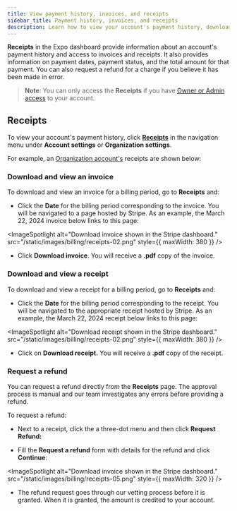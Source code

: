 ```yaml
---
title: View payment history, invoices, and receipts
sidebar_title: Payment history, invoices, and receipts
description: Learn how to view your account's payment history, download invoices and receipts, and request a refund for a charge.
---
```



**Receipts** in the Expo dashboard provide information about an account's payment history and access to invoices and receipts. It also provides information on payment dates, payment status, and the total amount for that payment. You can also request a refund for a charge if you believe it has been made in error.

> **Note**: You can only access the **Receipts** if you have [Owner or Admin access](/accounts/working-together/#manage-access) to your account.

## Receipts

To view your account's payment history, click [**Receipts**](https://expo.dev/settings/receipts) in the navigation menu under **Account settings** or **Organization settings**.

For example, an [Organization account's](/accounts/account-types/#organizations) receipts are shown below:

<ImageSpotlight
  alt="Receipts page in the Expo dashboard."
  src="/static/images/billing/receipts-01.png"
/>

### Download and view an invoice

To download and view an invoice for a billing period, go to **Receipts** and:

- Click the **Date** for the billing period corresponding to the invoice. You will be navigated to a page hosted by Stripe. As an example, the March 22, 2024 invoice below links to this page:

<ImageSpotlight
  alt="Download invoice shown in the Stripe dashboard."
  src="/static/images/billing/receipts-02.png"
  style={{ maxWidth: 380 }}
/>

- Click **Download invoice**. You will receive a **.pdf** copy of the invoice.

### Download and view a receipt

To download and view a receipt for a billing period, go to **Receipts** and:

- Click the **Date** for the billing period corresponding to the receipt. You will be navigated to the appropriate receipt hosted by Stripe. As an example, the March 22, 2024 receipt below links to this page:

<ImageSpotlight
  alt="Download receipt shown in the Stripe dashboard."
  src="/static/images/billing/receipts-02.png"
  style={{ maxWidth: 380 }}
/>

- Click on **Download receipt.** You will receive a **.pdf** copy of the receipt.

### Request a refund

You can request a refund directly from the **Receipts** page. The approval process is manual and our team investigates any errors before providing a refund.

To request a refund:

- Next to a receipt, click the a three-dot menu and then click **Request Refund:**

<ImageSpotlight
  alt="Receipts page in the Expo dashboard."
  src="/static/images/billing/receipts-04.png"
/>

- Fill the **Request a refund** form with details for the refund and click **Continue**:

<ImageSpotlight
  alt="Download invoice shown in the Stripe dashboard."
  src="/static/images/billing/receipts-05.png"
  style={{ maxWidth: 320 }}
/>

- The refund request goes through our vetting process before it is granted. When it is granted, the amount is credited to your account.

